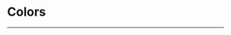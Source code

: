 
<Meta title="Design/Colors" />

# Colors

---

<ColorPalette>
  <ColorItem
    title="Gray Scale"
    colors={{
      'gray-scale-00': ODSColorTokenVariables['gray-scale-00'],
      'gray-scale-01': ODSColorTokenVariables['gray-scale-01'],
      'gray-scale-02': ODSColorTokenVariables['gray-scale-02'],
      'gray-scale-03': ODSColorTokenVariables['gray-scale-03'],
      'gray-scale-04': ODSColorTokenVariables['gray-scale-04'],
      'gray-scale-05': ODSColorTokenVariables['gray-scale-05'],
      'gray-scale-06': ODSColorTokenVariables['gray-scale-06'],
    }}
  />
  <ColorItem
    title="성연"
    colors={{
      'sungyeon-01': ODSColorTokenVariables['sungyeon-01'],
      'sungyeon-02': ODSColorTokenVariables['sungyeon-02'],
      'sungyeon-03': ODSColorTokenVariables['sungyeon-03'],
      'sungyeon-04': ODSColorTokenVariables['sungyeon-04'],
      'sungyeon-05': ODSColorTokenVariables['sungyeon-05'],
    }}
  />
  <ColorItem
    title="예지"
    colors={{
      'yeji-01': ODSColorTokenVariables['yeji-01'],
      'yeji-02': ODSColorTokenVariables['yeji-02'],
      'yeji-03': ODSColorTokenVariables['yeji-03'],
      'yeji-04': ODSColorTokenVariables['yeji-04'],
      'yeji-05': ODSColorTokenVariables['yeji-05'],
    }}
  />
  <ColorItem
    title="재윤"
    colors={{
      'jaeyoon-01': ODSColorTokenVariables['jaeyoon-01'],
      'jaeyoon-02': ODSColorTokenVariables['jaeyoon-02'],
      'jaeyoon-03': ODSColorTokenVariables['jaeyoon-03'],
      'jaeyoon-04': ODSColorTokenVariables['jaeyoon-04'],
      'jaeyoon-05': ODSColorTokenVariables['jaeyoon-05'],
    }}
  />
</ColorPalette>
